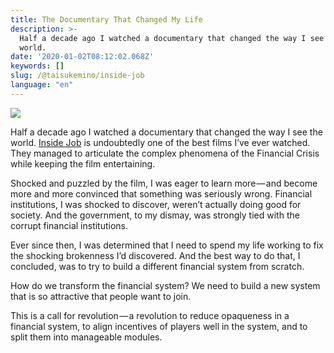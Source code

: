 ```yaml
---
title: The Documentary That Changed My Life
description: >-
  Half a decade ago I watched a documentary that changed the way I see the
  world.
date: '2020-01-02T08:12:02.068Z'
keywords: []
slug: /@taisukemino/inside-job
language: "en"
---
```


![](https://cdn-images-1.medium.com/max/800/1*y02t3MTLV4rQonCyEGGglQ.jpeg)

Half a decade ago I watched a documentary that changed the way I see the world. [Inside Job](https://www.imdb.com/title/tt1645089/?ref_=fn_al_tt_1) is undoubtedly one of the best films I’ve ever watched. They managed to articulate the complex phenomena of the Financial Crisis while keeping the film entertaining.

Shocked and puzzled by the film, I was eager to learn more — and become more and more convinced that something was seriously wrong. Financial institutions, I was shocked to discover, weren’t actually doing good for society. And the government, to my dismay, was strongly tied with the corrupt financial institutions.

Ever since then, I was determined that I need to spend my life working to fix the shocking brokenness I’d discovered. And the best way to do that, I concluded, was to try to build a different financial system from scratch.

How do we transform the financial system? We need to build a new system that is so attractive that people want to join.

This is a call for revolution — a revolution to reduce opaqueness in a financial system, to align incentives of players well in the system, and to split them into manageable modules.
